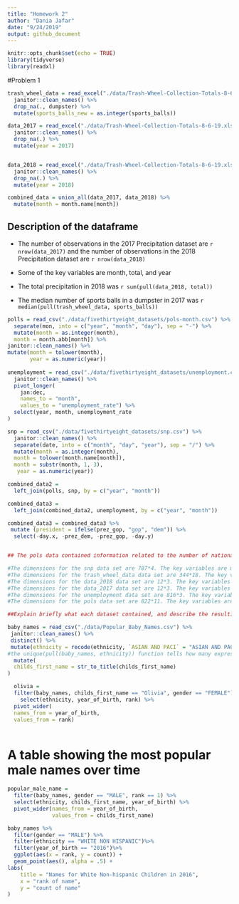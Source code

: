 ```yaml
---
title: "Homework 2"
author: "Dania Jafar"
date: "9/24/2019"
output: github_document
---
```


```r
knitr::opts_chunk$set(echo = TRUE)
library(tidyverse)
library(readxl)
```

#Problem 1

```r
trash_wheel_data = read_excel("./data/Trash-Wheel-Collection-Totals-8-6-19.xlsx", sheet = "Mr. Trash Wheel") %>% 
  janitor::clean_names() %>% 
  drop_na(., dumpster) %>% 
  mutate(sports_balls_new = as.integer(sports_balls))

data_2017 = read_excel("./data/Trash-Wheel-Collection-Totals-8-6-19.xlsx", sheet = "2017 Precipitation", skip = 1) %>% 
  janitor::clean_names() %>% 
  drop_na(.) %>% 
  mutate(year = 2017)


data_2018 = read_excel("./data/Trash-Wheel-Collection-Totals-8-6-19.xlsx", sheet = "2018 Precipitation", skip = 1) %>% 
  janitor::clean_names() %>% 
  drop_na(.) %>% 
  mutate(year = 2018)

combined_data = union_all(data_2017, data_2018) %>% 
  mutate(month = month.name[month])

```

## Description of the dataframe 

* The number of observations in the 2017 Precipitation dataset are `r nrow(data_2017)` and the number of observations in the 2018 Precipitation dataset are `r nrow(data_2018)`

* Some of the key variables are month, total, and year

* The total precipitation in 2018 was `r sum(pull(data_2018, total))`

* The median number of sports balls in a dumpster in 2017 was `r median(pull(trash_wheel_data, sports_balls))`

```r

polls = read_csv("./data/fivethirtyeight_datasets/pols-month.csv") %>% 
  separate(mon, into = c("year", "month", "day"), sep = "-") %>% 
  mutate(month = as.integer(month), 
  month = month.abb[month]) %>% 
janitor::clean_names() %>% 
mutate(month = tolower(month),
       year = as.numeric(year))
  
unemployment = read_csv("./data/fivethirtyeight_datasets/unemployment.csv") %>% 
  janitor::clean_names() %>% 
  pivot_longer(
    jan:dec,
    names_to = "month", 
    values_to = "unemployment_rate") %>% 
  select(year, month, unemployment_rate
)

snp = read_csv("./data/fivethirtyeight_datasets/snp.csv") %>% 
  janitor::clean_names() %>% 
  separate(date, into = c("month", "day", "year"), sep = "/") %>% 
  mutate(month = as.integer(month),
  month = tolower(month.name[month]),
  month = substr(month, 1, 3),
   year = as.numeric(year))

combined_data2 = 
  left_join(polls, snp, by = c("year", "month"))

combined_data3 =   
  left_join(combined_data2, unemployment, by = c("year", "month"))

combined_data3 = combined_data3 %>% 
 mutate (president = ifelse(prez_gop, "gop", "dem")) %>% 
  select(-day.x, -prez_dem, -prez_gop, -day.y)


## The pols data contained information related to the number of national politicians who are democratic or republican at any given time, the unemployment data contained information on unemployment rates for every month of a year,  the snp data set contains information related to Standard & Poor’s stock market index and it shows that the economy is improving over time. The precipitation 2017 & precipitation 2018 data sets contain information on the amount of precipitation in those years. The Mr. Trash Wheel data set contains information on a vessel that removes trash from the Inner Harbor in Baltimore, Maryland.The also gives information on various items that were found in dumpsters from 2014-2016.

#The dimensions for the snp data set are 787*4. The key variables are month, day, year, and close. 
#The dimensions for the trash_wheel_data data set are 344*18. The key variables are dumpster, month, day, and weight_tons. 
#The dimensions for the data_2018 data set are 12*3. The key variables are month, total, and year. 
#The dimensions for the data_2017 data set are 12*3. The key variables are month, total, and year. 
#The dimensions for the unemployment data set are 816*3. The key variables are year, month, and unemployment rate. 
#The dimensions for the pols data set are 822*11. The key variables are year, month, and day.

##Explain briefly what each dataset contained, and describe the resulting dataset (e.g. give the dimension, range of years, and names of key variables).


```


```r
baby_names = read_csv("./data/Popular_Baby_Names.csv") %>% 
 janitor::clean_names() %>% 
 distinct() %>% 
 mutate(ethnicity = recode(ethnicity, `ASIAN AND PACI` = "ASIAN AND PACIFIC ISLANDER", `WHITE NON HISP` = "WHITE NON HISPANIC", `BLACK NON HISP` = "BLACK NON HISPANIC")) %>% 
#the unique(pull(baby_names, ethnicity)) function tells how many expressions there are of the same ethnicity 
  mutate(
  childs_first_name = str_to_title(childs_first_name)
) 

  olivia = 
  filter(baby_names, childs_first_name == "Olivia", gender == "FEMALE") %>% 
    select(ethnicity, year_of_birth, rank) %>% 
  pivot_wider(
  names_from = year_of_birth, 
  values_from = rank)
  
```
# A table showing the most popular male names over time 
```r
popular_male_name = 
  filter(baby_names, gender == "MALE", rank == 1) %>% 
  select(ethnicity, childs_first_name, year_of_birth) %>% 
  pivot_wider(names_from = year_of_birth,
              values_from = childs_first_name)

```


```r
baby_names %>% 
  filter(gender == "MALE") %>%
  filter(ethnicity == "WHITE NON HISPANIC")%>%
  filter(year_of_birth == "2016")%>% 
  ggplot(aes(x = rank, y = count)) + 
  geom_point(aes(), alpha = .5) +
labs(
    title = "Names for White Non-hispanic Children in 2016",
    x = "rank of name",
    y = "count of name"
)
```




